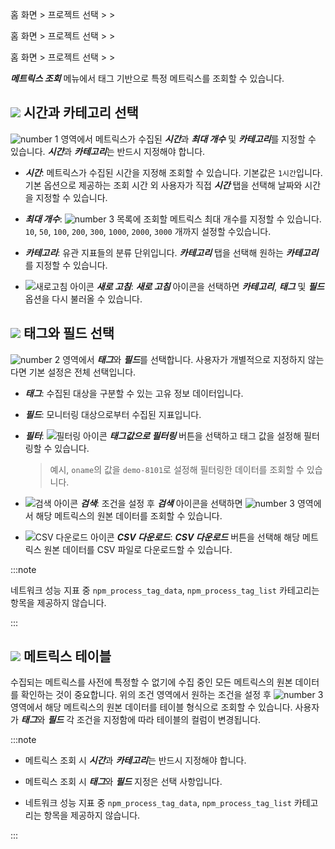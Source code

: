 <Xclude product='amazon-cloudwatch,amazon-ecs,azure,ncloud,browser'>

홈 화면 &gt; 프로젝트 선택 &gt; <Cmdname sid="analysis" className="uitext" /> &gt; <Cmdname sid="tag_count" className="uitext" />

</Xclude>

<InDoc product='amazon-cloudwatch,amazon-ecs,azure,ncloud'>

홈 화면 &gt; 프로젝트 선택 &gt; <Cmdname sid="metrics" className="uitext" /> &gt; <Cmdname sid="tag_count" className="uitext" />

</InDoc>

<InDoc product="browser">

홈 화면 &gt; 프로젝트 선택 &gt; <Cmdname sid="laboratory" className="uitext" /> &gt; <Cmdname sid="tag_count" className="uitext" />

</InDoc>

***메트릭스 조회*** 메뉴에서 태그 기반으로 특정 메트릭스를 조회할 수 있습니다. 

<ImgLang img='metrics-search.png' desc='메트릭스 조회' />

## ![](/img/number-01.png) 시간과 카테고리 선택

![number 1](/img/number-01.png) 영역에서 메트릭스가 수집된 ***시간***과 ***최대 개수*** 및 ***카테고리***를 지정할 수 있습니다. ***시간***과 ***카테고리***는 반드시 지정해야 합니다.

* ***시간***: 메트릭스가 수집된 시간을 지정해 조회할 수 있습니다. 기본값은 `1시간`입니다. 기본 옵션으로 제공하는 조회 시간 외 사용자가 직접 ***시간*** 탭을 선택해 날짜와 시간을 지정할 수 있습니다.

* ***최대 개수***: ![number 3](/img/number-03.png) 목록에 조회할 메트릭스 최대 개수를 지정할 수 있습니다. `10`, `50`, `100`, `200`, `300`, `1000`, `2000`, `3000` 개까지 설정할 수있습니다.

* ***카테고리***: 유관 지표들의 분류 단위입니다. ***카테고리*** 탭을 선택해 원하는 ***카테고리***를 지정할 수 있습니다.

* ![새로고침 아이콘](/img/ic-refresh-w-bg.svg) ***새로 고침***: ***새로 고침*** 아이콘을 선택하면 ***카테고리***, ***태그*** 및 ***필드*** 옵션을 다시 불러올 수 있습니다.

## ![](/img/number-02.png) 태그와 필드 선택

![number 2](/img/number-02.png) 영역에서 ***태그***와 ***필드***를 선택합니다. 사용자가 개별적으로 지정하지 않는다면 기본 설정은 전체 선택입니다. 

* ***태그***: 수집된 대상을 구분할 수 있는 고유 정보 데이터입니다.

* ***필드***: 모니터링 대상으로부터 수집된 지표입니다.

* ***필터***: ![필터링 아이콘](/img/ico-filter.svg) ***태그값으로 필터링*** 버튼을 선택하고 태그 값을 설정해 필터링할 수 있습니다.

  > 예시, `oname`의 값을 `demo-8101`로 설정해 필터링한 데이터를 조회할 수 있습니다.

* ![검색 아이콘](/img/ic-search-on-press.svg) ***검색***: 조건을 설정 후 ***검색*** 아이콘을 선택하면 ![number 3](/img/number-03.png) 영역에서 해당 메트릭스의 원본 데이터를 조회할 수 있습니다. 

* ![CSV 다운로드 아이콘](/img/ic-csv-download-ms.svg) ***CSV 다운로드***: ***CSV 다운로드*** 버튼을 선택해 해당 메트릭스 원본 데이터를 CSV 파일로 다운로드할 수 있습니다.

<InDoc product="npm">

:::note

네트워크 성능 지표 중 `npm_process_tag_data`, `npm_process_tag_list` 카테고리는 <Cmdname sid="tag" className="uitext" /> 항목을 제공하지 않습니다.

:::

</InDoc>

## ![](/img/number-03.png) 메트릭스 테이블

수집되는 메트릭스를 사전에 특정할 수 없기에 수집 중인 모든 메트릭스의 원본 데이터를 확인하는 것이 중요합니다.  위의 조건 영역에서 원하는 조건을 설정 후 ![number 3](/img/number-03.png) 영역에서 해당 메트릭스의 원본 데이터를 테이블 형식으로 조회할 수 있습니다. 사용자가 ***태그***와 ***필드*** 각 조건을 지정함에 따라 테이블의 컬럼이 변경됩니다.

:::note

* 메트릭스 조회 시 ***시간***과 ***카테고리***는 반드시 지정해야 합니다. 

* 메트릭스 조회 시 ***태그***와 ***필드*** 지정은 선택 사항입니다.

<InDoc product="npm">

* 네트워크 성능 지표 중 `npm_process_tag_data`, `npm_process_tag_list` 카테고리는 <Cmdname sid="tag" className="uitext" /> 항목을 제공하지 않습니다.

</InDoc>

:::
